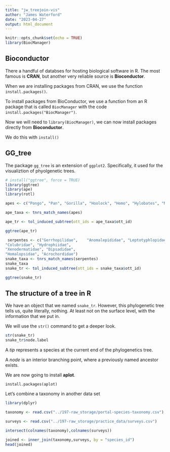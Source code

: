 ```yaml
---
title: "jw_treejoin-vis"
author: "James Waterford"
date: "2023-04-27"
output: html_document
---
```


```r
knitr::opts_chunk$set(echo = TRUE)
library(BiocManager)
```

## Bioconductor

There a handful of databses for hosting biological software
in R. The most famous is **CRAN**, but another very reliable source is **Bioconductor**.

When we are installing packages from CRAN, we use the function `install.packages()`. 

To install packages from BioConductor, we use a function from an R package that is called `BiocManager` with the code `install.packages("BiocManager")`.

Now we will need to  `library(BiocManager)`, we can now install packages directly from **Bioconductor**.

We do this with `install()`


## GG_tree

The package `gg_tree` is an extension of `ggplot2`. Specifically, it used for the visualiztion of phyolgenetic trees.
```r
# install("ggtree", force = TRUE)
library(ggtree)
library(ape)
library(rotl)

apes <- c("Pongo", "Pan", "Gorilla", "Hoolock", "Homo", "Hylobates", "Nomascus")

ape_taxa <- tnrs_match_names(apes)

ape_tr <- tol_induced_subtree(ott_ids = ape_taxa$ott_id)

ggtree(ape_tr)
```
```r
 serpentes <- c("Gerrhopilidae",    "Anomalepididae", "Leptotyphlopidae", "Typhlopidae", "Loxocemidae", "Cylindrophiidae", "Bolyeridae","Aniliidae", "Boidae", "Tropidophiidae","Xenopeltidae", "Anomochilidae", "Uropeltidae", "Pythonidae", "Elapidae", "Pareatidae", "Lamprophiidae", "Viperidae",   
"Colubridae", "Hydrophiidae",
"Xenodermatidae", "Dipsadidae",
"Homalopsidae", "Acrochordidae")
snake_taxa <- tnrs_match_names(serpentes)
snake_taxa
snake_tr <- tol_induced_subtree(ott_ids = snake_taxa$ott_id)

ggtree(snake_tr)
```

## The structure of a tree in R

We have an object that we named `snake_tr`. However, this phylogenetic tree tells us, quite literally, nothing. At least not on the surface level, with the information that we put in.

We will use the `str()` command to get a deeper look.

```r
str(snake_tr)
snake_tr$node.label
```
A *tip* represents a species at the current end of the phylogenetics tree.

A *node* is an interior branching point, where a previously named ancestor exists.

We are now going to install **aplot**.

`install.packages(aplot)`

Let's combine a taxonomy in another data set 
```r
library(dplyr)

taxonomy <- read.csv("../197-raw_storage/portal-species-taxonomy.csv")

surveys <- read.csv("../197-raw_storage/practice_data/surveys.csv")

intersect(colnames(taxonomy),colnames(surveys))
```

```r
joined <- inner_join(taxonomy,surveys, by = "species_id")
head(joined)
```




